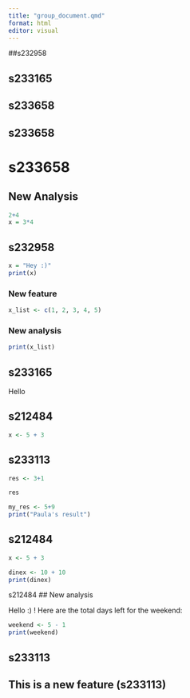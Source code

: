 ```yaml
---
title: "group_document.qmd"
format: html
editor: visual
---
```


##s232958

## s233165


## s233658

## s233658


# s233658

## New Analysis


```r
2+4
x = 3*4
```
## s232958

```r
x = "Hey :)"
print(x)
```

### New feature

```r
x_list <- c(1, 2, 3, 4, 5)
```

### New analysis

```r
print(x_list)
```

## s233165

Hello

## s212484

```r
x <- 5 + 3
```

## s233113

```r
res <- 3+1

```

```r
res
```

```r
my_res <- 5+9
print("Paula's result")
```

## s212484

```r
x <- 5 + 3
```

```r
dinex <- 10 + 10
print(dinex)
```

s212484
## New analysis

Hello :) ! Here are the total days left for the weekend:

```r
weekend <- 5 - 1
print(weekend)
```

## s233113

## This is a new feature (s233113)

